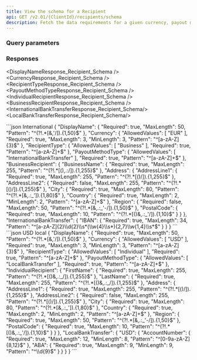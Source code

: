 ```yaml
---
title: View the schema for a Recipient
api: GET /v2.01/{ClientId}/recipients/schema
description: Fetch the data requirements for a given currency, payout method type, and recipient type
---
```





### Query parameters  

<PayoutMethodType />
<RecipientType />
<Currency />

### Responses  

<AccordionGroup>

<Accordion title="200" defaultOpen>

<DisplayNameResponse_Recipient_Schema />
<CurrencyResponse_Recipient_Schema />
<RecipientTypeResponse_Recipient_Schema />
<PayoutMethodTypeResponse_Recipient_Schema />
<Tabs>
<Tab title="Individual">
<IndividualRecipientResponse_Recipient_Schema />
</Tab>
<Tab title="Business">
<BusinessRecipientResponse_Recipient_Schema />
</Tab>
</Tabs>
<br/>
<Tabs>
<Tab title="InternationalBankTransfer">
<InternationalBankTransferResponse_Recipient_Schema/>
</Tab>
<Tab title="LocalBankTransfer">
<LocalBankTransferResponse_Recipient_Schema/>
</Tab>
</Tabs>
</Accordion>

</AccordionGroup>

<ResponseExample>
```json International
{
    "DisplayName": {
        "Required": true,
        "MaxLength": 50,
        "Pattern": "^(?!.*[&,'/]).{1,50}$"
    },
    "Currency": {
        "AllowedValues": [
            "EUR"
        ],
        "Required": true,
        "MaxLength": 3,
        "MinLength": 3,
        "Pattern": "^[a-zA-Z]{3}$"
    },
    "RecipientType": {
        "AllowedValues": [
            "Business"
        ],
        "Required": true,
        "Pattern": "^[a-zA-Z]+$"
    },
    "PayoutMethodType": {
        "AllowedValues": [
            "InternationalBankTransfer"
        ],
        "Required": true,
        "Pattern": "^[a-zA-Z]+$"
    },
    "BusinessRecipient": {
        "BusinessName": {
            "Required": true,
            "MaxLength": 255,
            "Pattern": "^(?!.*[(),.:/]).{1,255}$"
        },
        "Address": {
            "AddressLine1": {
                "Required": true,
                "MaxLength": 255,
                "Pattern": "^(?!.*[()/]).{1,255}$"
            },
            "AddressLine2": {
                "Required": false,
                "MaxLength": 255,
                "Pattern": "^(?!.*[()/]).{1,255}$"
            },
            "City": {
                "Required": true,
                "MaxLength": 80,
                "Pattern": "^(?!.*[&,.:_']).{1,80}$"
            },
            "Country": {
                "Required": true,
                "MaxLength": 2,
                "MinLength": 2,
                "Pattern": "^[a-zA-Z]+$"
            },
            "Region": {
                "Required": false,
                "MaxLength": 50,
                "Pattern": "^(?!.*[&,.:_'-/]).{1,50}$"
            },
            "PostalCode": {
                "Required": true,
                "MaxLength": 10,
                "Pattern": "^(?!.*[()&,.:_'/]).{1,10}$"
            }
        }
    },
    "InternationalBankTransfer": {
        "IBAN": {
            "Required": true,
            "MaxLength": 34,
            "Pattern": "^[a-zA-Z]{2}\\d{2}\\s*(\\w{4}\\s*){2,7}\\w{1,4}\\s*$"
        }
    }
}
```
```json USD local
{
    "DisplayName": {
        "Required": true,
        "MaxLength": 50,
        "Pattern": "^(?!.*[&,'/]).{1,50}$"
    },
    "Currency": {
        "AllowedValues": [
            "USD"
        ],
        "Required": true,
        "MaxLength": 3,
        "MinLength": 3,
        "Pattern": "^[a-zA-Z]{3}$"
    },
    "RecipientType": {
        "AllowedValues": [
            "Individual"
        ],
        "Required": true,
        "Pattern": "^[a-zA-Z]+$"
    },
    "PayoutMethodType": {
        "AllowedValues": [
            "LocalBankTransfer"
        ],
        "Required": true,
        "Pattern": "^[a-zA-Z]+$"
    },
    "IndividualRecipient": {
        "FirstName": {
            "Required": true,
            "MaxLength": 255,
            "Pattern": "^(?!.*[()&,.:_/]).{1,255}$"
        },
        "LastName": {
            "Required": true,
            "MaxLength": 255,
            "Pattern": "^(?!.*[()&,.:_/]).{1,255}$"
        },
        "Address": {
            "AddressLine1": {
                "Required": true,
                "MaxLength": 255,
                "Pattern": "^(?!.*[()/]).{1,255}$"
            },
            "AddressLine2": {
                "Required": false,
                "MaxLength": 255,
                "Pattern": "^(?!.*[()/]).{1,255}$"
            },
            "City": {
                "Required": true,
                "MaxLength": 80,
                "Pattern": "^(?!.*[&,.:_']).{1,80}$"
            },
            "Country": {
                "Required": true,
                "MaxLength": 2,
                "MinLength": 2,
                "Pattern": "^[a-zA-Z]+$"
            },
            "Region": {
                "Required": true,
                "MaxLength": 50,
                "Pattern": "^(?!.*[&,.:_'-/]).{1,50}$"
            },
            "PostalCode": {
                "Required": true,
                "MaxLength": 10,
                "Pattern": "^(?!.*[()&,.:_'/]).{1,10}$"
            }
        }
    },
        "LocalBankTransfer": {
        "USD": {
            "AccountNumber": {
                "Required": true,
                "MaxLength": 12,
                "MinLength": 8,
                "Pattern": "^[0-9a-zA-Z]{8,12}$"
            },
            "ABA": {
                "Required": true,
                "MaxLength": 9,
                "MinLength": 9,
                "Pattern": "^\\d{9}$"
            }
        }
    }
}
```
</ResponseExample>

<RequestExample>
<RestGetNoBody />
</RequestExample>